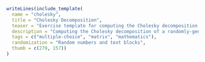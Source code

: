 ```r
writeLines(include_template(
  name = "cholesky",
  title = "Cholesky Decomposition",
  teaser = "Exercise template for computing the Cholesky decomposition of a simple randomly-generated 3x3 or 4x4 matrix (by hand).",
  description = "Computing the Cholesky decomposition of a randomly-generated symmetric positive-definite matrix (3x3 or 4x4) whose Cholesky factor has only integer elements between -5 and 5. The exercise can be solved by computing the Cholesky decomposition and then checking five corresponding multiple-choice items, generated randomly with <code class=\"highlighter-rouge\">matrix_to_mchoice()</code>.",
  tags = c("multiple-choice", "matrix", "mathematics"),
  randomization = "Random numbers and text blocks",
  thumb = c(279, 157))
)
```
